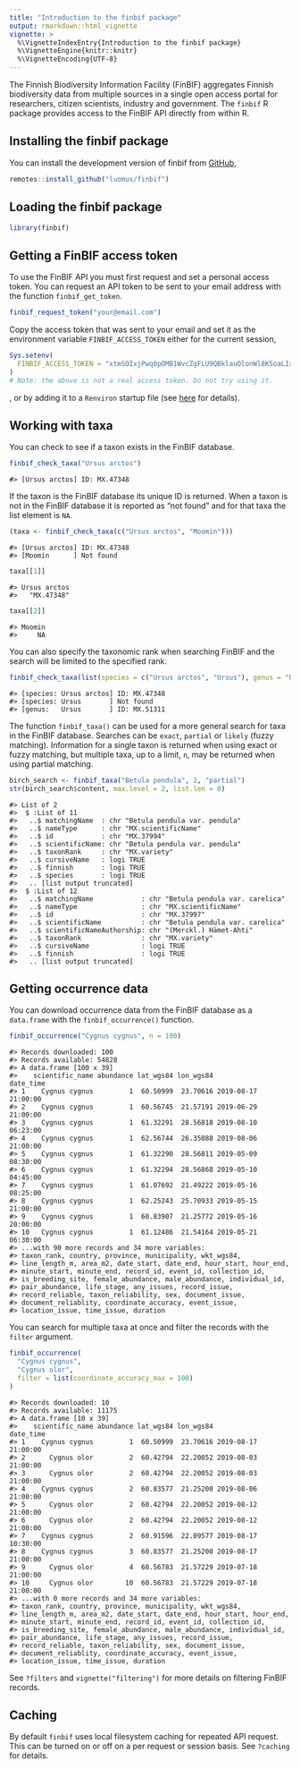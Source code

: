 ```yaml
---
title: "Introduction to the finbif package"
output: rmarkdown::html_vignette
vignette: >
  %\VignetteIndexEntry{Introduction to the finbif package}
  %\VignetteEngine{knitr::knitr}
  %\VignetteEncoding{UTF-8}
---
```



The Finnish Biodiversity Information Facility (FinBIF) aggregates Finnish
biodiversity data from multiple sources in a single open access portal for 
researchers, citizen scientists, industry and government. The `finbif` R
package provides access to the FinBIF API directly from within R.

## Installing the finbif package
You can install the development version of finbif from
[GitHub](https://github.com),

```r
remotes::install_github("luomus/finbif")
```

## Loading the finbif package

```r
library(finbif)
```

## Getting a FinBIF access token
To use the FinBIF API you must first request and set a personal access token.
You can request an API token to be sent to your email address with the function
`finbif_get_token`.

```r
finbif_request_token("your@email.com")
```

Copy the access token that was sent to your email and set it as the environment
variable `FINBIF_ACCESS_TOKEN` either for the current session,

```r
Sys.setenv(
  FINBIF_ACCESS_TOKEN = "xtmSOIxjPwq0pOMB1WvcZgFLU9QBklauOlonWl8K5oaLIx8RniJLrvcJU4v9H7Et"
)
# Note: the above is not a real access token. Do not try using it.
```
, or by adding it to a `Renviron` startup file (see
 [here](https://rviews.rstudio.com/2017/04/19/r-for-enterprise-understanding-r-s-startup/)
 for details). 

## Working with taxa
You can check to see if a taxon exists in the FinBIF database.

```r
finbif_check_taxa("Ursus arctos")
```

```
#> [Ursus arctos] ID: MX.47348
```

If the taxon is the FinBIF database its unique ID is returned. When a taxon is
not in the FinBIF database it is reported as "not found" and for that taxa the
list element is `NA`.

```r
(taxa <- finbif_check_taxa(c("Ursus arctos", "Moomin")))
```

```
#> [Ursus arctos] ID: MX.47348
#> [Moomin      ] Not found
```

```r
taxa[[1]]
```

```
#> Ursus arctos 
#>   "MX.47348"
```

```r
taxa[[2]]
```

```
#> Moomin 
#>     NA
```

You can also specify the taxonomic rank when searching FinBIF and the search 
will be limited to the specified rank.

```r
finbif_check_taxa(list(species = c("Ursus arctos", "Ursus"), genus = "Ursus"))
```

```
#> [species: Ursus arctos] ID: MX.47348
#> [species: Ursus       ] Not found
#> [genus:   Ursus       ] ID: MX.51311
```

The function `finbif_taxa()` can be used for a more general search for taxa in the
FinBIF database. Searches can be `exact`, `partial` or `likely` (fuzzy 
matching). Information for a single taxon is returned when using exact or fuzzy
matching, but multiple taxa, up to a limit, `n`, may be returned when using 
partial matching. 

```r
birch_search <- finbif_taxa("Betula pendula", 2, "partial")
str(birch_search$content, max.level = 2, list.len = 8)
```

```
#> List of 2
#>  $ :List of 11
#>   ..$ matchingName  : chr "Betula pendula var. pendula"
#>   ..$ nameType      : chr "MX.scientificName"
#>   ..$ id            : chr "MX.37994"
#>   ..$ scientificName: chr "Betula pendula var. pendula"
#>   ..$ taxonRank     : chr "MX.variety"
#>   ..$ cursiveName   : logi TRUE
#>   ..$ finnish       : logi TRUE
#>   ..$ species       : logi TRUE
#>   .. [list output truncated]
#>  $ :List of 12
#>   ..$ matchingName            : chr "Betula pendula var. carelica"
#>   ..$ nameType                : chr "MX.scientificName"
#>   ..$ id                      : chr "MX.37997"
#>   ..$ scientificName          : chr "Betula pendula var. carelica"
#>   ..$ scientificNameAuthorship: chr "(Merckl.) Hämet-Ahti"
#>   ..$ taxonRank               : chr "MX.variety"
#>   ..$ cursiveName             : logi TRUE
#>   ..$ finnish                 : logi TRUE
#>   .. [list output truncated]
```

## Getting occurrence data
You can download occurrence data from the FinBIF database as a `data.frame` with 
the `finbif_occurrence()` function.

```r
finbif_occurrence("Cygnus cygnus", n = 100)
```

```
#> Records downloaded: 100
#> Records available: 54828
#> A data.frame [100 x 39]
#>    scientific_name abundance lat_wgs84 lon_wgs84           date_time
#> 1    Cygnus cygnus         1  60.50999  23.70616 2019-08-17 21:00:00
#> 2    Cygnus cygnus         1  60.56745  21.57191 2019-06-29 21:00:00
#> 3    Cygnus cygnus         1  61.32291  28.56818 2019-08-10 06:23:00
#> 4    Cygnus cygnus         1  62.56744  26.35088 2019-08-06 21:00:00
#> 5    Cygnus cygnus         1  61.32290  28.56811 2019-05-09 08:30:00
#> 6    Cygnus cygnus         1  61.32294  28.56868 2019-05-10 04:45:00
#> 7    Cygnus cygnus         1  61.07692  21.49222 2019-05-16 08:25:00
#> 8    Cygnus cygnus         1  62.25243  25.70933 2019-05-15 21:00:00
#> 9    Cygnus cygnus         1  60.83907  21.25772 2019-05-16 20:00:00
#> 10   Cygnus cygnus         1  61.12486  21.54164 2019-05-21 06:30:00
#> ...with 90 more records and 34 more variables:
#> taxon_rank, country, province, municipality, wkt_wgs84,
#> line_length_m, area_m2, date_start, date_end, hour_start, hour_end,
#> minute_start, minute_end, record_id, event_id, collection_id,
#> is_breeding_site, female_abundance, male_abundance, individual_id,
#> pair_abundance, life_stage, any_issues, record_issue,
#> record_reliable, taxon_reliability, sex, document_issue,
#> document_reliablity, coordinate_accuracy, event_issue,
#> location_issue, time_issue, duration
```

You can search for multiple taxa at once and filter the records with the 
`filter` argument.

```r
finbif_occurrence(
  "Cygnus cygnus", 
  "Cygnus olor",
  filter = list(coordinate_accuracy_max = 100)
)
```

```
#> Records downloaded: 10
#> Records available: 11175
#> A data.frame [10 x 39]
#>    scientific_name abundance lat_wgs84 lon_wgs84           date_time
#> 1    Cygnus cygnus         1  60.50999  23.70616 2019-08-17 21:00:00
#> 2      Cygnus olor         2  60.42794  22.20052 2019-08-03 21:00:00
#> 3      Cygnus olor         2  60.42794  22.20052 2019-08-03 21:00:00
#> 4    Cygnus cygnus         2  60.83577  21.25200 2019-08-06 21:00:00
#> 5      Cygnus olor         2  60.42794  22.20052 2019-08-12 21:00:00
#> 6      Cygnus olor         2  60.42794  22.20052 2019-08-12 21:00:00
#> 7    Cygnus cygnus         2  60.91596  22.09577 2019-08-17 10:30:00
#> 8    Cygnus cygnus         3  60.83577  21.25200 2019-08-17 21:00:00
#> 9      Cygnus olor         4  60.56783  21.57229 2019-07-18 21:00:00
#> 10     Cygnus olor        10  60.56783  21.57229 2019-07-18 21:00:00
#> ...with 0 more records and 34 more variables:
#> taxon_rank, country, province, municipality, wkt_wgs84,
#> line_length_m, area_m2, date_start, date_end, hour_start, hour_end,
#> minute_start, minute_end, record_id, event_id, collection_id,
#> is_breeding_site, female_abundance, male_abundance, individual_id,
#> pair_abundance, life_stage, any_issues, record_issue,
#> record_reliable, taxon_reliability, sex, document_issue,
#> document_reliablity, coordinate_accuracy, event_issue,
#> location_issue, time_issue, duration
```

See `?filters` and `vignette("filtering")` for more details on filtering FinBIF
records.

## Caching
By default `finbif` uses local filesystem caching for repeated API request. This
can be turned on or off on a per request or session basis. See `?caching` for
details.
